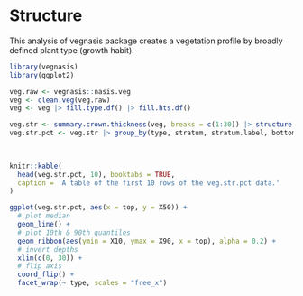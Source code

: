 # Structure

This analysis of vegnasis package creates a vegetation profile by broadly defined plant type (growth habit).

```r

library(vegnasis)
library(ggplot2)

veg.raw <- vegnasis::nasis.veg
veg <- clean.veg(veg.raw)
veg <- veg |> fill.type.df() |> fill.hts.df()

veg.str <- summary.crown.thickness(veg, breaks = c(1:30)) |> structure.fill.zero() |> subset(type %in% c('tree', 'shrub/vine', 'grass/grasslike',  'forb'))
veg.str.pct <- veg.str |> group_by(type, stratum, stratum.label, bottom, top) |> summarise(X50 = quantile(Cover, 0.5),
                                                                                           X90 = quantile(Cover, 0.9),
                                                                                           X10 = quantile(Cover, 0.1))

knitr::kable(
  head(veg.str.pct, 10), booktabs = TRUE,
  caption = 'A table of the first 10 rows of the veg.str.pct data.'
)
```



```r

ggplot(veg.str.pct, aes(x = top, y = X50)) +
  # plot median
  geom_line() +
  # plot 10th & 90th quantiles
  geom_ribbon(aes(ymin = X10, ymax = X90, x = top), alpha = 0.2) +
  # invert depths
  xlim(c(0, 30)) +
  # flip axis
  coord_flip() +
  facet_wrap(~ type, scales = "free_x")


```
